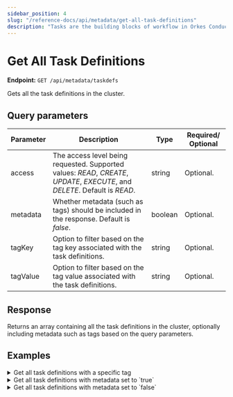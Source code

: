 ```yaml
---
sidebar_position: 4
slug: "/reference-docs/api/metadata/get-all-task-definitions"
description: "Tasks are the building blocks of workflow in Orkes Conductor. This API is used to retrieve all task definitions in Orkes Conductor."
---
```



# Get All Task Definitions

**Endpoint:** `GET /api/metadata/taskdefs`

Gets all the task definitions in the cluster.

## Query parameters

| Parameter | Description                                                                                                                 | Type    | Required/ Optional |
| --------- | --------------------------------------------------------------------------------------------------------------------------- | ------- | ------------------ |
| access    | The access level being requested. Supported values: _READ_, _CREATE_, _UPDATE_, _EXECUTE_, and _DELETE_. Default is _READ_. | string  | Optional.          |
| metadata  | Whether metadata (such as tags) should be included in the response. Default is _false_.                                     | boolean | Optional.          |
| tagKey    | Option to filter based on the tag key associated with the task definitions.                                                 | string  | Optional.          |
| tagValue  | Option to filter based on the tag value associated with the task definitions.                                               | string  | Optional.          |

## Response

Returns an array containing all the task definitions in the cluster, optionally including metadata such as tags based on the query parameters.

## Examples

<details>
<summary>Get all task definitions with a specific tag</summary>

**Request**

```bash
curl -X 'GET' \
  'https://<YOUR_CLUSTER>/api/metadata/taskdefs?access=READ&metadata=false&tagKey=team&tagValue=engineering' \
  -H 'accept: */*' \
  -H 'X-Authorization: <TOKEN>'
```

**Response**

Returns all task definitions with tag `team:engineering`.

```json
[
  {
    "ownerApp": "string",
    "createTime": 0,
    "updateTime": 1735634595302,
    "createdBy": "string",
    "updatedBy": "john.doe@acme.com",
    "name": "string",
    "description": "string",
    "retryCount": 0,
    "timeoutSeconds": 0,
    "inputKeys": ["string"],
    "outputKeys": ["string"],
    "timeoutPolicy": "RETRY",
    "retryLogic": "FIXED",
    "retryDelaySeconds": 0,
    "responseTimeoutSeconds": 1,
    "concurrentExecLimit": 0,
    "inputTemplate": {
      "additionalProp1": {},
      "additionalProp2": {},
      "additionalProp3": {}
    },
    "rateLimitPerFrequency": 0,
    "rateLimitFrequencyInSeconds": 0,
    "isolationGroupId": "string",
    "executionNameSpace": "string",
    "ownerEmail": "john.doe@acme.com",
    "pollTimeoutSeconds": 0,
    "backoffScaleFactor": 1,
    "totalTimeoutSeconds": 0,
    "inputSchema": {
      "ownerApp": "string",
      "createTime": 0,
      "updateTime": 0,
      "createdBy": "string",
      "updatedBy": "string",
      "name": "string-11",
      "version": 0,
      "type": "JSON",
      "data": {
        "additionalProp1": {},
        "additionalProp2": {},
        "additionalProp3": {}
      },
      "externalRef": "string"
    },
    "outputSchema": {
      "ownerApp": "string",
      "createTime": 0,
      "updateTime": 0,
      "createdBy": "string",
      "updatedBy": "string",
      "name": "string",
      "version": 0,
      "type": "JSON",
      "data": {
        "additionalProp1": {},
        "additionalProp2": {},
        "additionalProp3": {}
      },
      "externalRef": "string"
    },
    "enforceSchema": true,
    "overwriteTags": true,
    "tags": [
      {
        "key": "team",
        "value": "engineering"
      }
    ]
  }
]
```

</details>

<details>
<summary>Get all task definitions with metadata set to `true`</summary>

**Request**

```json
curl -X 'GET' \
  'https://<YOUR-CLUSTER>/api/metadata/taskdefs?access=EXECUTE&metadata=true' \
  -H 'accept: */*' \
  -H '
X-Authorization: <TOKEN>'
```

**Response**

Returns an array containing all the task definitions in the cluster, including their tags metadata. For example:

```json
//truncated response
{
    "createTime": 1746599870085,
    "updateTime": 1746599870085,
    "createdBy": "john.doe@acme.com",
    "updatedBy": "john.doe@acme.com",
    "name": "hello_task",
    "description": "",
    "retryCount": 3,
    "timeoutSeconds": 3600,
    "inputKeys": [],
    "outputKeys": [],
    "timeoutPolicy": "TIME_OUT_WF",
    "retryLogic": "FIXED",
    "retryDelaySeconds": 60,
    "responseTimeoutSeconds": 600,
    "concurrentExecLimit": 0,
    "inputTemplate": {},
    "rateLimitPerFrequency": 0,
    "rateLimitFrequencyInSeconds": 1,
    "ownerEmail": "john.doe@acme.com",
    "pollTimeoutSeconds": 3600,
    "backoffScaleFactor": 1,
    "totalTimeoutSeconds": 0,
    "enforceSchema": false,
    "overwriteTags": true,
    "tags": [
      {
        "key": "tag",
        "value": "new"
      }
    ]
  }
```

</details>

<details>
<summary>Get all task definitions with metadata set to `false`</summary>

**Request**

```json
curl -X 'GET' \
  'https://<YOUR-CLUSTER>/api/metadata/taskdefs?access=EXECUTE&metadata=false' \
  -H 'accept: */*' \
  -H '
X-Authorization: <TOKEN>'
```

**Response**

Returns an array containing all the task definitions in the cluster without any tag metadata. For example: 

```json
//truncated response
{
    "createTime": 1746599870085,
    "updateTime": 1746599870085,
    "createdBy": "john.doe@acme.com",
    "updatedBy": "john.doe@acme.com",
    "name": "hello_task",
    "description": "",
    "retryCount": 3,
    "timeoutSeconds": 3600,
    "inputKeys": [],
    "outputKeys": [],
    "timeoutPolicy": "TIME_OUT_WF",
    "retryLogic": "FIXED",
    "retryDelaySeconds": 60,
    "responseTimeoutSeconds": 600,
    "concurrentExecLimit": 0,
    "inputTemplate": {},
    "rateLimitPerFrequency": 0,
    "rateLimitFrequencyInSeconds": 1,
    "ownerEmail": "john.doe@acme.com",
    "pollTimeoutSeconds": 3600,
    "backoffScaleFactor": 1,
    "totalTimeoutSeconds": 0,
    "enforceSchema": false
  }
```

</details>